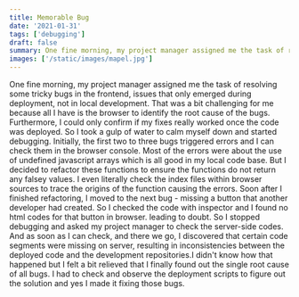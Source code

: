 ```yaml
---
title: Memorable Bug
date: '2021-01-31'
tags: ['debugging']
draft: false
summary: One fine morning, my project manager assigned me the task of resolving some tricky bugs in the frontend...
images: ['/static/images/mapel.jpg']
---
```


One fine morning, my project manager assigned me the task of resolving some tricky bugs in the frontend, issues that only emerged during deployment, not in local development.
That was a bit challenging for me because all I have is the browser to identify the root cause of the bugs. Furthermore, I could only confirm if my fixes really worked once the code was deployed.
So I took a gulp of water to calm myself down and started debugging.
Initially, the first two to three bugs triggered errors and I can check them in the browser console. Most of the errors were about the use of undefined javascript arrays which is all good in my local code base. But I decided to refactor these functions to ensure the functions do not return any falsey values.
I even literally check the index files within browser sources to trace the origins of the function causing the errors. Soon after I finished refactoring, I moved to the next bug - missing a button that another developer had created. So I checked the code with inspector and I found no html codes for that button in browser. leading to doubt.
So I stopped debugging and asked my project manager to check the server-side codes.
And as soon as I can check, and there we go, I discovered that certain code segments were missing on server, resulting in inconsistencies between the deployed code and the development repositories.I didn't know how that happened but I felt a bit relieved that I finally found out the single root cause of all bugs.
I had to check and observe the deployment scripts to figure out the solution and yes I made it fixing those bugs.
